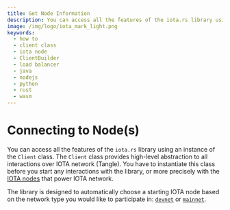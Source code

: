 ```yaml
---
title: Get Node Information
description: You can access all the features of the iota.rs library using an instance of the Client class. The Client class provides high-level abstraction to all interactions over IOTA network (Tangle).
image: /img/logo/iota_mark_light.png
keywords:
  - how to
  - client class
  - iota node
  - ClientBuilder
  - load balancer
  - java
  - nodejs
  - python
  - rust
  - wasm
---
```



# Connecting to Node(s)

You can access all the features of the `iota.rs` library using an instance of the `Client` class. The `Client` class
provides high-level abstraction to all interactions over IOTA network (Tangle). You have to instantiate this class
before you start any interactions with the library, or more precisely with the
[IOTA nodes](https://wiki.iota.org/chrysalis-docs/node_software) that power IOTA network.

The library is designed to automatically choose a starting IOTA node based on the network type you would like to
participate in: [`devnet`](https://wiki.iota.org/chrysalis-docs/devnet) or
[`mainnet`](https://wiki.iota.org/chrysalis-docs/mainnet).

<WarningPasswordStorage />

<Tabs groupId='language'>
  <TabItem value='java' label='Java'>
    <JavaGetInfo />
  </TabItem>
  <TabItem value='nodejs' label='Nodejs'>
    <NodejsGetInfo />
  </TabItem>
  <TabItem value='python' label='Python'>
    <PythonGetInfo />
  </TabItem>
  <TabItem value='rust' label='Rust'>
    <RustGetInfo />
  </TabItem>
  <TabItem value='wasm' label='Wasm'>
    <WasmGetInfo />
  </TabItem>
</Tabs>
